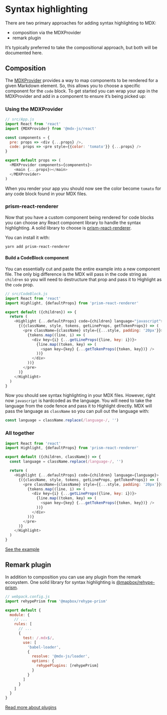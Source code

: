 # Syntax highlighting

There are two primary approaches for adding syntax highlighting to MDX:

- composition via the MDXProvider
- remark plugin

It’s typically preferred to take the compositional approach, but both
will be documented here.

## Composition

The [MDXProvider](https://mdxjs.com/getting-started/#mdxprovider) provides
a way to map components to be rendered for a given Markdown element. So,
this allows you to choose a specific component for the `code` block. To
get started you can wrap your app in the MDXProvider and add in a component
to ensure it’s being picked up:

### Using the MDXProvider

```js
// src/App.js
import React from 'react'
import {MDXProvider} from '@mdx-js/react'

const components = {
  pre: props => <div {...props} />,
  code: props => <pre style={{color: 'tomato'}} {...props} />
}

export default props => (
  <MDXProvider components={components}>
    <main {...props}></main>
  </MDXProvider>
)
```

When you render your app you should now see the color become `tomato` for
any code block found in your MDX files.

### prism-react-renderer

Now that you have a custom component being rendered for code blocks you can
choose any React component library to handle the syntax highlighting. A solid
library to choose is [prism-react-renderer](https://github.com/FormidableLabs/prism-react-renderer).

You can install it with:

```sh
yarn add prism-react-renderer
```

#### Build a CodeBlock component

You can essentially cut and paste the entire example into a new
component file. The only big difference is the MDX will pass in the
code string as `children` so you will need to destructure that prop
and pass it to Highlight as the `code` prop.

```js
// src/CodeBlock.js
import React from 'react'
import Highlight, {defaultProps} from 'prism-react-renderer'

export default ({children}) => {
  return (
    <Highlight {...defaultProps} code={children} language="javascript">
      {({className, style, tokens, getLineProps, getTokenProps}) => (
        <pre className={className} style={{...style, padding: '20px'}}>
          {tokens.map((line, i) => (
            <div key={i} {...getLineProps({line, key: i})}>
              {line.map((token, key) => (
                <span key={key} {...getTokenProps({token, key})} />
              ))}
            </div>
          ))}
        </pre>
      )}
    </Highlight>
  )
}
```

Now you should see syntax highlighting in your MDX files. However, right now
`javascript` is hardcoded as the language. You will need to take the language
from the code fence and pass it to Highlight directly. MDX will pass the language
as `className` so you can pull out the language with:

```js
const language = className.replace(/language-/, '')
```

### All together

```js
import React from 'react'
import Highlight, {defaultProps} from 'prism-react-renderer'

export default ({children, className}) => {
  const language = className.replace(/language-/, '')

  return (
    <Highlight {...defaultProps} code={children} language={language}>
      {({className, style, tokens, getLineProps, getTokenProps}) => (
        <pre className={className} style={{...style, padding: '20px'}}>
          {tokens.map((line, i) => (
            <div key={i} {...getLineProps({line, key: i})}>
              {line.map((token, key) => (
                <span key={key} {...getTokenProps({token, key})} />
              ))}
            </div>
          ))}
        </pre>
      )}
    </Highlight>
  )
}
```

[See the example](https://github.com/mdx-js/mdx/tree/master/examples/syntax-highlighting)

## Remark plugin

In addition to composition you can use any plugin from the remark
ecosystem. One solid library for syntax highlighting is
[@mapbox/rehype-prism](https://github.com/mapbox/rehype-prism).

```js
// webpack.config.js
import rehypePrism from '@mapbox/rehype-prism'

export default {
  module: {
    // ...
    rules: [
      // ...
      {
        test: /.mdx$/,
        use: [
          'babel-loader',
          {
            resolve: '@mdx-js/loader',
            options: {
              rehypePlugins: [rehypePrism]
            }
          }
        ]
      }
    ]
  }
}
```

[Read more about plugins](https://mdxjs.com/advanced/plugins)
